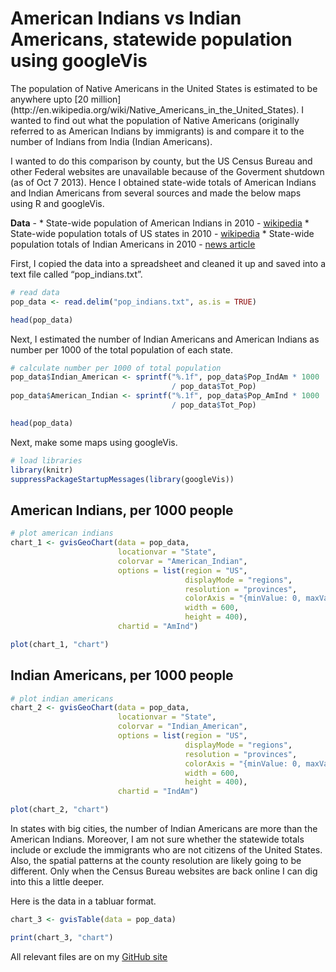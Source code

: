 American Indians vs Indian Americans, statewide population using googleVis
========================================================

The population of Native Americans in the United States is estimated to be anywhere upto [20 million] (http://en.wikipedia.org/wiki/Native_Americans_in_the_United_States). I wanted to find out what the population of Native Americans (originally referred to as American Indians by immigrants) is and compare it to the number of Indians from India (Indian Americans).

I wanted to do this comparison by county, but the US Census Bureau and other Federal websites are unavailable because of the Goverment shutdown (as of Oct 7 2013). Hence I obtained state-wide totals of American Indians and Indian Americans from several sources and made the below maps using R and googleVis.

**Data** - 
* State-wide population of American Indians in 2010 - [wikipedia](http://en.wikipedia.org/wiki/Native_Americans_in_the_United_States)
* State-wide population totals of US states in 2010 - [wikipedia](http://en.wikipedia.org/wiki/List_of_U.S._states_and_territories_by_population)
* State-wide population totals of Indian Americans in 2010 - [news article](http://www.indiawest.com/news/3783-analysis-of-the-indian-american-community-from-census-2010-data.html)

First, I copied the data into a spreadsheet and cleaned it up and saved into a text file called "pop_indians.txt".

```r
# read data
pop_data <- read.delim("pop_indians.txt", as.is = TRUE)

head(pop_data)
```

Next, I estimated the number of Indian Americans and American Indians as number per 1000 of the total population of each state.

```r
# calculate number per 1000 of total population
pop_data$Indian_American <- sprintf("%.1f", pop_data$Pop_IndAm * 1000 
                                    / pop_data$Tot_Pop)
pop_data$American_Indian <- sprintf("%.1f", pop_data$Pop_AmInd * 1000 
                                    / pop_data$Tot_Pop)

head(pop_data)
```

Next, make some maps using googleVis.

```r
# load libraries
library(knitr)
suppressPackageStartupMessages(library(googleVis))
```

American Indians, per 1000 people
-----------------

```r
# plot american indians
chart_1 <- gvisGeoChart(data = pop_data, 
                        locationvar = "State",
                        colorvar = "American_Indian", 
                        options = list(region = "US", 
                                       displayMode = "regions", 
                                       resolution = "provinces",
                                       colorAxis = "{minValue: 0, maxValue: 150, colors:['grey', 'black', 'green', 'blue', 'violet']}",
                                       width = 600, 
                                       height = 400),
                        chartid = "AmInd")

plot(chart_1, "chart")
```

Indian Americans, per 1000 people
-----------------
```r
# plot indian americans
chart_2 <- gvisGeoChart(data = pop_data, 
                        locationvar = "State",
                        colorvar = "Indian_American", 
                        options = list(region = "US", 
                                       displayMode = "regions", 
                                       resolution = "provinces", 
                                       colorAxis = "{minValue: 0, maxValue: 150, colors:['grey', 'black', 'green', 'blue', 'violet']}",
                                       width = 600, 
                                       height = 400),
                        chartid = "IndAm")

plot(chart_2, "chart")

```


In states with big cities, the number of Indian Americans are more than the American Indians. Moreover, I am not sure whether the statewide totals include or exclude the immigrants who are not citizens of the United States. Also, the spatial patterns at the county resolution are likely going to be different. Only when the Census Bureau websites are back online I can dig into this a little deeper.

Here is the data in a tabluar format.

```r
chart_3 <- gvisTable(data = pop_data)

print(chart_3, "chart")
```


All relevant files are on my [GitHub site](https://github.com/RationShop/indians)
